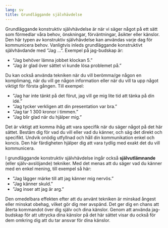 ```yaml
---
lang: sv
title: Grundläggande självhävdelse
---
```


Grundläggande konstruktiv självhävdelse är när vi säger något på ett
sätt som förmedlar våra behov, önskningar, förväntningar, åsikter eller
känslor. Den här typen av konstruktiv självhävdelse kan användas varje
dag för kommunicera behov. Vanligtvis inleds grundläggande konstruktivt
självhävdande med ”Jag ...”. Exempel på jag-budskap är:

-   ”Jag behöver lämna jobbet klockan 5.”
-   ”Jag är glad över sättet vi kunde lösa problemet på.”

Du kan också använda tekniken när du vill berömma/ge någon en komplimang, 
när du vill ge någon information eller när du vill ta upp något
viktigt för första gången. Till exempel:

-   ”Jag har inte tänkt på det förut, jag vill ge mig lite tid att tänka
    på din idé.”
-   ”Jag tycker verkligen att din presentation var bra.”
-   ”Jag tar 1 300 kronor i timmen.”
-   ”Jag blir glad när du hjälper mig.”

Det är viktigt att komma ihåg att vara specifik när du säger något på
det här sättet. Bestäm dig för vad du vill eller vad du känner, och säg
det direkt och specifikt. Undvik onödig utfyllnad och håll din
kommunikation enkel och koncis. Den här färdigheten hjälper dig att vara
tydlig med exakt det du vill kommunicera.

I grundläggande konstruktiv självhävdelse ingår
också **självutlämnande** (eller själv-avslöjande) tekniker. Med det
menas att du säger vad du känner med en enkel mening, till exempel så
här:

-   ”Jag lägger märke till att jag känner mig nervös.”
-   ”Jag känner skuld.”
-   ”Jag inser att jag är arg.”

Den omedelbara effekten efter att du använt tekniken är minskad ångest
eller minskat obehag, vilket gör dig mer avspänd. Det ger dig en chans
att återta kommandot över dig själv och dina känslor. Genom att använda
jag-budskap för att uttrycka dina känslor på det här sättet visar du
också för dem omkring dig att du tar ansvar för dina känslor.